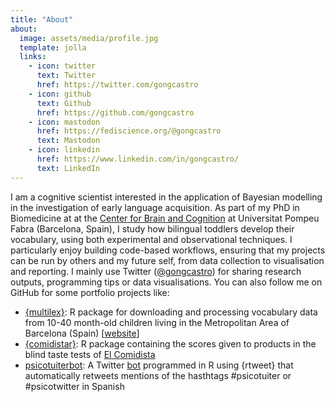 ---
title: "About"
about:
  image: assets/media/profile.jpg
  template: jolla
  links:
    - icon: twitter
      text: Twitter
      href: https://twitter.com/gongcastro
    - icon: github
      text: Github
      href: https://github.com/gongcastro
    - icon: mastodon 
      href: https://fediscience.org/@gongcastro
      text: Mastodon
    - icon: linkedin 
      href: https://www.linkedin.com/in/gongcastro/
      text: LinkedIn
---

I am a cognitive scientist interested in the application of Bayesian modelling in the
investigation of early language acquisition. As part of my PhD in Biomedicine at at the [Center for Brain and Cognition](https://www.upf.edu/web/cbc) at Universitat Pompeu Fabra (Barcelona, Spain), I study how bilingual toddlers develop their vocabulary, using both experimental and observational techniques. I particularly enjoy building code-based workflows, ensuring that my projects can be run by others and my future self, from data collection to visualisation and reporting. I mainly use Twitter ([\@gongcastro](https://twitter.com/gongcastro)) for sharing research outputs, programming tips or data visualisations. You can also follow me on GitHub for some portfolio projects like:

* [{multilex}](https://github.com/gongcastro/multilex): R package for downloading and processing vocabulary data from 10-40 month-old children living in the Metropolitan Area of Barcelona (Spain) [[website](https://gongcastro.github.io/multilex/)]
* [{comidistar}](https://github.com/gongcastro/comidistar): R package containing the scores given to products in the blind taste tests of [El Comidista](https://elcomidista.elpais.com/)
* [psicotuiterbot](https://github.com/gongcastro/psicotuiterbot): A Twitter [bot](https://twitter.com/psicotuiterbot) programmed in R using {rtweet} that automatically retweets mentions of the hasthtags #psicotuiter or #psicotwitter in Spanish